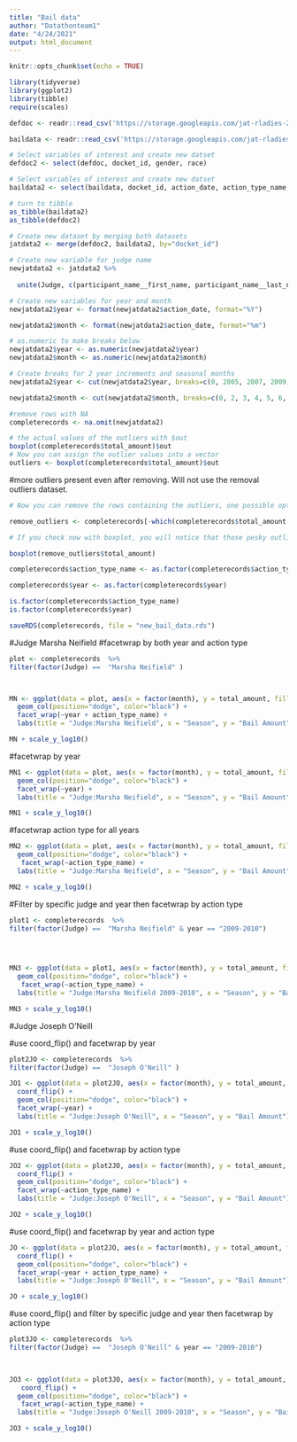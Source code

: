```yaml
---
title: "Bail data"
author: "Datathonteam1"
date: "4/24/2021"
output: html_document
---
```


```r
knitr::opts_chunk$set(echo = TRUE)
```

```r
library(tidyverse)
library(ggplot2)
library(tibble)
require(scales)
```

```r
defdoc <- readr::read_csv('https://storage.googleapis.com/jat-rladies-2021-datathon/defendant_docket_details.csv')
```

```r
baildata <- readr::read_csv('https://storage.googleapis.com/jat-rladies-2021-datathon/bail.csv')
```

```r
# Select variables of interest and create new datset
defdoc2 <- select(defdoc, docket_id, gender, race)
```

```r
# Select variables of interest and create new datset
baildata2 <- select(baildata, docket_id, action_date, action_type_name, total_amount, participant_name__first_name, participant_name__last_name)
```

```r
# turn to tibble 
as_tibble(baildata2)
as_tibble(defdoc2)
```

```r
# Create new dataset by merging both datasets
jatdata2 <- merge(defdoc2, baildata2, by="docket_id")
```

```r
# Create new variable for judge name 
newjatdata2 <- jatdata2 %>% 
  
  unite(Judge, c(participant_name__first_name, participant_name__last_name), sep = " ", remove = TRUE)
```

```r
# Create new variables for year and month
newjatdata2$year <- format(newjatdata2$action_date, format="%Y")

newjatdata2$month <- format(newjatdata2$action_date, format="%m")

# as.numeric to make breaks below
newjatdata2$year <- as.numeric(newjatdata2$year)
newjatdata2$month <- as.numeric(newjatdata2$month)

# Create breaks for 2 year increments and seasonal months
newjatdata2$year <- cut(newjatdata2$year, breaks=c(0, 2005, 2007, 2009, 2011, 2013, 2015, 2017, 2019, 2021), labels=c("2003-2004", "2005-2006", "2007-2008", "2009-2010", "2011-2012", "2013-2014", "2015-2016", "2017-2018", "2019-2020"), right = FALSE)

newjatdata2$month <- cut(newjatdata2$month, breaks=c(0, 2, 3, 4, 5, 6, 7, 8, 9, 10, 11, 12, 13), labels=c("Winter", "Winter", "Spring", "Spring", "Spring", "Summer", "Summer", "Summer", "Fall", "Fall", "Fall", "Winter"), right = FALSE)
```

```r
#remove rows with NA
completerecords <- na.omit(newjatdata2)
```

```r
# the actual values of the outliers with $out
boxplot(completerecords$total_amount)$out
# Now you can assign the outlier values into a vector
outliers <- boxplot(completerecords$total_amount)$out
```
#more outliers present even after removing. Will not use the removal outliers dataset. 
```r
# Now you can remove the rows containing the outliers, one possible option is:

remove_outliers <- completerecords[-which(completerecords$total_amount %in% outliers),]

# If you check now with boxplot, you will notice that those pesky outliers are gone

boxplot(remove_outliers$total_amount)
```

```r
completerecords$action_type_name <- as.factor(completerecords$action_type_name)

completerecords$year <- as.factor(completerecords$year)
```

```r
is.factor(completerecords$action_type_name)
is.factor(completerecords$year)
```

```r
saveRDS(completerecords, file = "new_bail_data.rds")
```


#Judge Marsha Neifield
#facetwrap by both year and action type
```r
plot <- completerecords  %>% 
filter(factor(Judge) ==  "Marsha Neifield" )



MN <- ggplot(data = plot, aes(x = factor(month), y = total_amount, fill = factor(race))) +
  geom_col(position="dodge", color="black") +
  facet_wrap(~year + action_type_name) +
  labs(title = "Judge:Marsha Neifield", x = "Season", y = "Bail Amount")

MN + scale_y_log10()

```
#facetwrap by year 
```r
MN1 <- ggplot(data = plot, aes(x = factor(month), y = total_amount, fill = factor(race))) +
  geom_col(position="dodge", color="black") +
  facet_wrap(~year) +
  labs(title = "Judge:Marsha Neifield", x = "Season", y = "Bail Amount")

MN1 + scale_y_log10()
```
#facetwrap action type for all years
```r
MN2 <- ggplot(data = plot, aes(x = factor(month), y = total_amount, fill = factor(race))) +
  geom_col(position="dodge", color="black") +
   facet_wrap(~action_type_name) +
  labs(title = "Judge:Marsha Neifield", x = "Season", y = "Bail Amount")

MN2 + scale_y_log10()
```
#Filter by specific judge and year then facetwrap by action type
```r
plot1 <- completerecords  %>% 
filter(factor(Judge) ==  "Marsha Neifield" & year == "2009-2010") 
  



MN3 <- ggplot(data = plot1, aes(x = factor(month), y = total_amount, fill = factor(race))) +
  geom_col(position="dodge", color="black") +
   facet_wrap(~action_type_name) +
  labs(title = "Judge:Marsha Neifield 2009-2010", x = "Season", y = "Bail Amount")

MN3 + scale_y_log10()

```

#Judge Joseph O'Neill

#use coord_flip() and facetwrap by year 
```r
plot2JO <- completerecords  %>%
filter(factor(Judge) ==  "Joseph O'Neill" )

JO1 <- ggplot(data = plot2JO, aes(x = factor(month), y = total_amount, fill = factor(race))) +
  coord_flip() +
  geom_col(position="dodge", color="black") +
  facet_wrap(~year) +
  labs(title = "Judge:Joseph O'Neill", x = "Season", y = "Bail Amount")

JO1 + scale_y_log10()
```

#use coord_flip() and facetwrap by action type 
```r
JO2 <- ggplot(data = plot2JO, aes(x = factor(month), y = total_amount, fill = factor(race))) +
  coord_flip() +
  geom_col(position="dodge", color="black") +
  facet_wrap(~action_type_name) +
  labs(title = "Judge:Joseph O'Neill", x = "Season", y = "Bail Amount")

JO2 + scale_y_log10()
```

#use coord_flip() and facetwrap by year and action type 
```r
JO <- ggplot(data = plot2JO, aes(x = factor(month), y = total_amount, fill = factor(race))) +
  coord_flip() +
  geom_col(position="dodge", color="black") +
  facet_wrap(~year + action_type_name) +
  labs(title = "Judge:Joseph O'Neill", x = "Season", y = "Bail Amount")

JO + scale_y_log10()
```

#use coord_flip() and filter by specific judge and year then facetwrap by action type
```r
plot3JO <- completerecords  %>% 
filter(factor(Judge) ==  "Joseph O'Neill" & year == "2009-2010") 
  


JO3 <- ggplot(data = plot3JO, aes(x = factor(month), y = total_amount, fill = factor(race))) +
   coord_flip() +
  geom_col(position="dodge", color="black") +
   facet_wrap(~action_type_name) +
  labs(title = "Judge:Joseph O'Neill 2009-2010", x = "Season", y = "Bail Amount")

JO3 + scale_y_log10()

```









